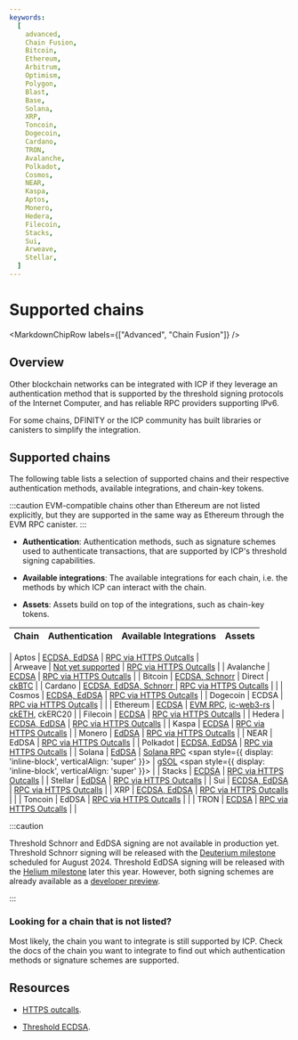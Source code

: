 ```yaml
---
keywords:
  [
    advanced,
    Chain Fusion,
    Bitcoin,
    Ethereum,
    Arbitrum,
    Optimism,
    Polygon,
    Blast,
    Base,
    Solana,
    XRP,
    Toncoin,
    Dogecoin,
    Cardano,
    TRON,
    Avalanche,
    Polkadot,
    Cosmos,
    NEAR,
    Kaspa,
    Aptos,
    Monero,
    Hedera,
    Filecoin,
    Stacks,
    Sui,
    Arweave,
    Stellar,
  ]
---
```



# Supported chains

<MarkdownChipRow labels={["Advanced", "Chain Fusion"]} />

## Overview

Other blockchain networks can be integrated with ICP if they leverage an
authentication method that is supported by the threshold signing protocols of
the Internet Computer, and has reliable RPC providers supporting IPv6.

For some chains, DFINITY or the ICP community has built libraries or canisters
to simplify the integration.

## Supported chains

The following table lists a selection of supported chains and their respective
authentication methods, available integrations, and chain-key tokens.

:::caution EVM-compatible chains other than Ethereum are not listed explicitly,
but they are supported in the same way as Ethereum through the EVM RPC canister.
:::

- **Authentication**: Authentication methods, such as signature schemes used to
  authenticate transactions, that are supported by ICP's threshold signing
  capabilities.

- **Available integrations**: The available integrations for each chain, i.e.
  the methods by which ICP can interact with the chain.

- **Assets**: Assets build on top of the integrations, such as chain-key tokens.

| Chain     | Authentication                                                         | Available Integrations                                                                                                                         | Assets                                                                                                                                          |
| --------- | ---------------------------------------------------------------------- | ---------------------------------------------------------------------------------------------------------------------------------------------- | ----------------------------------------------------------------------------------------------------------------------------------------------- |

| Aptos     | [ECDSA, EdDSA](https://aptos.dev/en/network/blockchain/accounts)                                                           | [RPC via HTTPS Outcalls](docs/developer-docs/smart-contracts/advanced-features/https-outcalls/https-outcalls-overview.mdx)                     |    
| Arweave   | [Not yet supported](https://github.com/ArweaveTeam/arweave/issues/486) | [RPC via HTTPS Outcalls](docs/developer-docs/smart-contracts/advanced-features/https-outcalls/https-outcalls-overview.mdx)                     |
| Avalanche | [ECDSA](https://docs.avax.network/reference/standards/cryptographic-primitives)                                                                 | [RPC via HTTPS Outcalls](docs/developer-docs/smart-contracts/advanced-features/https-outcalls/https-outcalls-overview.mdx)                     |
| Bitcoin   | [ECDSA, Schnorr](/docs/current/developer-docs/multi-chain/bitcoin/using-btc/generate-addresses)                                                        | Direct                                                                                                                                         | [ckBTC](docs/developer-docs/multi-chain/chain-key-tokens/ckbtc/overview.mdx)                                                                    |
| Cardano   | [ECDSA, EdDSA, Schnorr ](https://developers.cardano.org/docs/governance/cardano-improvement-proposals/cip-0049/)                                                 | [RPC via HTTPS Outcalls](docs/developer-docs/smart-contracts/advanced-features/https-outcalls/https-outcalls-overview.mdx)                     |                                                                                                                                                 |
| Cosmos    | [ECDSA, EdDSA](https://docs.cosmos.network/v0.50/learn/beginner/accounts)                                                           | [RPC via HTTPS Outcalls](docs/developer-docs/smart-contracts/advanced-features/https-outcalls/https-outcalls-overview.mdx)                     |
| Dogecoin  | ECDSA                                                                  | [RPC via HTTPS Outcalls](docs/developer-docs/smart-contracts/advanced-features/https-outcalls/https-outcalls-overview.mdx)                     |                                                                                                                                                 |
| Ethereum  | [ECDSA](/docs/current/developer-docs/multi-chain/ethereum/using-eth/generating-addresses)                                                                  | [EVM RPC](docs/developer-docs/multi-chain/ethereum/evm-rpc/overview.mdx), [ic-web3-rs](https://github.com/horizonx-tech/ic-web3-rs)            | [ckETH](docs/developer-docs/multi-chain/chain-key-tokens/cketh/overview.mdx), ckERC20                                                           |
| Filecoin  | [ECDSA](https://spec.filecoin.io/algorithms/crypto/signatures/)                                                                  | [RPC via HTTPS Outcalls](docs/developer-docs/smart-contracts/advanced-features/https-outcalls/https-outcalls-overview.mdx)                     |
| Hedera    | [ECDSA, EdDSA](https://docs.hedera.com/hedera/core-concepts/keys-and-signatures)                                                           | [RPC via HTTPS Outcalls](docs/developer-docs/smart-contracts/advanced-features/https-outcalls/https-outcalls-overview.mdx)                     |
| Kaspa     | [ECDSA](https://github.com/kaspanet/go-secp256k1/blob/master/ecdsa_privkey.go)                                                                  | [RPC via HTTPS Outcalls](docs/developer-docs/smart-contracts/advanced-features/https-outcalls/https-outcalls-overview.mdx)                     |
| Monero    | [EdDSA](https://getmonero.dev/cryptography/asymmetric/edwards25519.html)                                                                  | [RPC via HTTPS Outcalls](docs/developer-docs/smart-contracts/advanced-features/https-outcalls/https-outcalls-overview.mdx)                     |
| NEAR      | EdDSA                                                                  | [RPC via HTTPS Outcalls](docs/developer-docs/smart-contracts/advanced-features/https-outcalls/https-outcalls-overview.mdx)                     |
| Polkadot  | [ECDSA, EdDSA](https://wiki.polkadot.network/docs/learn-cryptography)                                                           | [RPC via HTTPS Outcalls](docs/developer-docs/smart-contracts/advanced-features/https-outcalls/https-outcalls-overview.mdx)                     |
| Solana    | [EdDSA](https://solana.com/docs/core/accounts#account)                                                                  | [Solana RPC](https://github.com/mfactory-lab/ic-solana) <span style={{ display: 'inline-block', verticalAlign: 'super' }}><AlphaChip /></span> | [gSOL](https://galactic-bridge-tzbjl.ondigitalocean.app/) <span style={{ display: 'inline-block', verticalAlign: 'super' }}><BetaChip /></span> |
| Stacks    | [ECDSA](https://github.com/stacks-network/keylib-py)                                                                  | [RPC via HTTPS Outcalls](docs/developer-docs/smart-contracts/advanced-features/https-outcalls/https-outcalls-overview.mdx)                     |
| Stellar   | [EdDSA](https://developers.stellar.org/docs/smart-contracts/smart-wallets#secp256r1)                                                                  | [RPC via HTTPS Outcalls](docs/developer-docs/smart-contracts/advanced-features/https-outcalls/https-outcalls-overview.mdx)                     |
| Sui       | [ECDSA, EdDSA](https://blog.sui.io/wallet-cryptography-specifications/)                                                           | [RPC via HTTPS Outcalls](docs/developer-docs/smart-contracts/advanced-features/https-outcalls/https-outcalls-overview.mdx)                     |
| XRP       | [ECDSA, EdDSA](https://xrpl.org/docs/concepts/accounts/cryptographic-keys/#signing-algorithms)                                                           | [RPC via HTTPS Outcalls](docs/developer-docs/smart-contracts/advanced-features/https-outcalls/https-outcalls-overview.mdx)                     |                                                                                                                                                 |
| Toncoin   | EdDSA                                                                  | [RPC via HTTPS Outcalls](docs/developer-docs/smart-contracts/advanced-features/https-outcalls/https-outcalls-overview.mdx)                     |                                                                                                                                                 |
| TRON      | [ECDSA](https://github.com/tronprotocol/tips/issues/120)                                                                  | [RPC via HTTPS Outcalls](docs/developer-docs/smart-contracts/advanced-features/https-outcalls/https-outcalls-overview.mdx)                     |                                                                                                                                                 |

:::caution

Threshold Schnorr and EdDSA signing are not available in production yet.
Threshold Schnorr signing will be released with the
[Deuterium milestone](https://internetcomputer.org/roadmap#Chain%20Fusion-Deuterium)
scheduled for August 2024. Threshold EdDSA signing will be released with the
[Helium milestone](https://internetcomputer.org/roadmap#Chain%20Fusion-Helium)
later this year. However, both signing schemes are already available as a
[developer preview](https://github.com/domwoe/schnorr_canister).

:::

### Looking for a chain that is not listed?

Most likely, the chain you want to integrate is still supported by ICP. Check
the docs of the chain you want to integrate to find out which authentication
methods or signature schemes are supported.

## Resources

- [HTTPS outcalls](/docs/current/developer-docs/smart-contracts/advanced-features/https-outcalls/https-outcalls-overview).

- [Threshold ECDSA](/docs/current/developer-docs/smart-contracts/encryption/t-ecdsa).
